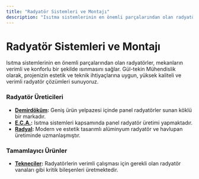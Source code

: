 ```yaml
---
title: "Radyatör Sistemleri ve Montajı"
description: "Isıtma sistemlerinin en önemli parçalarından olan radyatörler, mekanların verimli ve konforlu bir şekilde ısınmasını sağlar. Gül-tekin Mühendislik olarak, pr..."
---
```


# Radyatör Sistemleri ve Montajı

Isıtma sistemlerinin en önemli parçalarından olan radyatörler, mekanların verimli ve konforlu bir şekilde ısınmasını sağlar. Gül-tekin Mühendislik olarak, projenizin estetik ve teknik ihtiyaçlarına uygun, yüksek kaliteli ve verimli radyatör çözümleri sunuyoruz.

### Radyatör Üreticileri
*   **[Demirdöküm](/markalar/demirdokum):** Geniş ürün yelpazesi içinde panel radyatörler sunan köklü bir markadır.
*   **[E.C.A.](/markalar/eca):** Isıtma sistemleri kapsamında panel radyatör üretimi yapmaktadır.
*   **[Radyal](/markalar/radyal):** Modern ve estetik tasarımlı alüminyum radyatör ve havlupan üretiminde uzmanlaşmıştır.

### Tamamlayıcı Ürünler
*   **[Tekneciler](/markalar/tekneciler):** Radyatörlerin verimli çalışması için gerekli olan radyatör vanaları gibi kritik bileşenleri üretmektedir.
